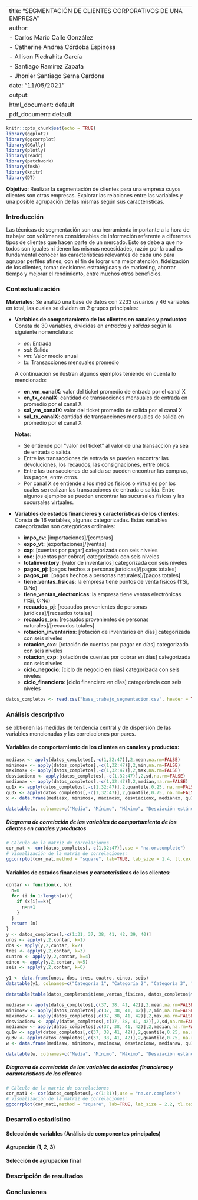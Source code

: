 <div class=text-justify>
---
title: "SEGMENTACIÓN DE CLIENTES CORPORATIVOS DE UNA EMPRESA"
author:
- Carlos Mario Calle González
- Catherine Andrea Córdoba Espinosa
- Allison Piedrahita García
- Santiago Ramírez Zapata
- Jhonier Santiago Serna Cardona
date: "11/05/2021"
output:
  html_document: default
  pdf_document: default
---

```r
knitr::opts_chunk$set(echo = TRUE)
library(ggplot2)
library(ggcorrplot)
library(GGally)
library(plotly)
library(readr)
library(patchwork)
library(fmsb)
library(knitr)
library(DT)
```


**Objetivo**: Realizar la segmentación de clientes para una empresa cuyos clientes son otras empresas. Explorar las relaciones entre las variables y una posible agrupación de las mismas según sus características.

### Introducción
Las técnicas de segmentación son una herramienta importante a la hora de trabajar con volúmenes considerables de información referente a diferentes tipos de clientes que hacen parte de un mercado. Esto se debe a que no todos son iguales ni tienen las mismas necesidades, razón por la cual es fundamental conocer las características relevantes de cada uno para agrupar perfiles afines, con el fin de lograr una mejor atención, fidelización de los clientes, tomar decisiones estratégicas y de marketing, ahorrar tiempo y mejorar el rendimiento, entre muchos otros beneficios.

### Contextualización

**Materiales**: Se analizó una base de datos con $2233$ usuarios y $46$ variables en total, las cuales se dividen en 2 grupos principales:

* **Variables de comportamiento de los clientes en canales y productos**: Consta de $30$ variables, divididas en *entradas* y *salidas* según la siguiente nomenclatura:
  * $en$: Entrada
  * $sal$: Salida
  * $vm$: Valor medio anual 
  * $tx$: Transacciones mensuales promedio

  A continuación se ilustran algunos ejemplos teniendo en cuenta lo mencionado:
  
  * **en_vm_canalX**: valor del ticket promedio de entrada por el canal X
  * **en_tx_canalX**: cantidad de transacciones mensuales de entrada en promedio por el canal X
  * **sal_vm_canalX**: valor del ticket promedio de salida por el canal X
  * **sal_tx_canalX**: cantidad de transacciones mensuales de salida en promedio por el canal X


  **Notas**: 
    - Se entiende por "valor del ticket" al valor de una transacción ya sea de entrada o salida.
    - Entre las transacciones de entrada se pueden encontrar las devoluciones, los recaudos, las consignaciones, entre otros.
    - Entre las transacciones de salida se pueden encontrar las compras, los pagos, entre otros.
    - Por canal X se entiende a los medios físicos o virtuales por los cuales se realizan las transacciones de entrada o salida. Entre algunos ejemplos se pueden encontrar las sucursales físicas y las sucursales virtuales.


* **Variables de estados financieros y características de los clientes**: Consta de $16$ variables, algunas categorizadas. Estas variables categorizadas son categóricas ordinales:

  * **impo_cv**: [importaciones]/[compras] 
  * **expo_vt**: [exportaciones]/[ventas]
  * **cxp**: [cuentas por pagar] categorizada con seis niveles
  * **cxc**: [cuentas por cobrar] categorizada con seis niveles
  * **totalinventory**: [valor de inventarios] categorizada con seis niveles
  * **pagos_pj**: [pagos hechos a personas jurídicas]/[pagos totales]
  * **pagos_pn**: [pagos hechos a personas naturales]/[pagos totales]
  * **tiene_ventas_fisicas**: la empresa tiene puntos de venta físicos (1:Si, 0:No)
  * **tiene_ventas_electronicas**: la empresa tiene ventas electrónicas (1:Si, 0:No)
  * **recaudos_pj**: [recaudos provenientes de personas jurídicas]/[recaudos totales]
  * **recaudos_pn**: [recaudos provenientes de personas naturales]/[recaudos totales]
  * **rotacion_inventarios**: [rotación de inventarios en días] categorizada con seis niveles
  * **rotacion_cxc**: [rotación de cuentas por pagar en días] categorizada con seis niveles
  * **rotacion_cxp**: [rotación de cuentas por cobrar en días] categorizada con seis niveles
  * **ciclo_negocio**: [ciclo de negocio en días] categorizada con seis niveles
  * **ciclo_financiero**: [ciclo financiero en días] categorizada con seis niveles

```r
datos_completos <- read.csv("base_trabajo_segmentacion.csv", header = TRUE, sep = ";")
```

### Análisis descriptivo
se obtienen las medidas de tendencia central y de dispersión de las variables mencionadas y las correlaciones por pares.

#### **Variables de comportamiento de los clientes en canales y productos:**
```r
mediasx <- apply(datos_completos[,-c(1,32:47)],2,mean,na.rm=FALSE)
minimosx <- apply(datos_completos[,-c(1,32:47)],2,min,na.rm=FALSE)
maximosx <- apply(datos_completos[,-c(1,32:47)],2,max,na.rm=FALSE)
desviacionx <- apply(datos_completos[,-c(1,32:47)],2,sd,na.rm=FALSE)
medianax <- apply(datos_completos[,-c(1,32:47)],2,median,na.rm=FALSE)
qu1x <- apply(datos_completos[,-c(1,32:47)],2,quantile,0.25, na.rm=FALSE)
qu3x <- apply(datos_completos[,-c(1,32:47)],2,quantile,0.75, na.rm=FALSE)
x <- data.frame(mediasx, minimosx, maximosx, desviacionx, medianax, qu1x, qu3x)

datatable(x, colnames=c("Media", "Mínimo", "Máximo", "Desviación estándar", "Mediana", "Cuartil 1", "Cuartil 3"),caption = "MEDIDAS DE TENDENCIA CENTRAL PARA VARIABLES DE COMPORTAMIENTO DE LOS CLIENTES EN CANALES Y PRODUCTOS", class = "cell-border" )
```

##### **Diagrama de correlación de las variables de comportamiento de los clientes en canales y productos**
```r
# Cálculo de la matriz de correlaciones
cor_mat <- cor(datos_completos[,-c(1,32:47)],use = "na.or.complete")
# Visualización de la matriz de correlaciones:
ggcorrplot(cor_mat,method = "square", lab=TRUE, lab_size = 1.4, tl.cex = 8, colors = c("#6D9EC1", "white", "#E46726"))
```

#### **Variables de estados financieros y características de los clientes:**
```r
contar <- function(x, k){
  n=0
  for (i in 1:length(x)){
    if (x[i]==k){
      n=n+1
    }
  }
  return (n)
}
y <- datos_completos[,-c(1:31, 37, 38, 41, 42, 39, 40)]
unos <- apply(y,2,contar, k=1)
dos <- apply(y,2,contar, k=2)
tres <- apply(y,2,contar, k=3)
cuatro <- apply(y,2,contar, k=4)
cinco <- apply(y,2,contar, k=5)
seis <- apply(y,2,contar, k=6)

y1 <- data.frame(unos, dos, tres, cuatro, cinco, seis)
datatable(y1, colnames=c("Categoría 1", "Categoría 2", "Categoría 3", "Categoria 4", "Categoria 5", "Categoria 6"),caption = "FRECUENCIAS DE LAS VARIABLES DE ESTADOS FINANCIEROS Y CARACTERÍSTICAS DE LOS CLIENTES, CATEGORIZADAS", class = "cell-border")

datatable(table(datos_completos$tiene_ventas_fisicas, datos_completos$tiene_ventas_electronicas), rownames= FALSE, colnames = c("Tiendas físicas", "Tiendas electrónicas", "Frecuencias"), class="cell-border", caption = "¿EL CLIENTE CUENTA CON TIENDA FÍSICA Y/O ELECTRÓNICA [1: Sí, 0: No]?")

mediasw <- apply(datos_completos[,c(37, 38, 41, 42)],2,mean,na.rm=FALSE)
minimosw <- apply(datos_completos[,c(37, 38, 41, 42)],2,min,na.rm=FALSE)
maximosw <- apply(datos_completos[,c(37, 38, 41, 42)],2,max,na.rm=FALSE)
desviacionw <- apply(datos_completos[,c(37, 38, 41, 42)],2,sd,na.rm=FALSE)
medianaw <- apply(datos_completos[,c(37, 38, 41, 42)],2,median,na.rm=FALSE)
qu1w <- apply(datos_completos[,c(37, 38, 41, 42)],2,quantile,0.25, na.rm=FALSE)
qu3w <- apply(datos_completos[,c(37, 38, 41, 42)],2,quantile,0.75, na.rm=FALSE)
w <- data.frame(mediasw, minimosw, maximosw, desviacionw, medianaw, qu1w, qu3w)

datatable(w, colnames=c("Media", "Mínimo", "Máximo", "Desviación estándar", "Mediana", "Cuartil 1", "Cuartil 3"),caption = "MEDIDAS DE TENDENCIA CENTRAL PARA LOS PAGOS Y RECAUDOS PROVENIENTES DE PERSONAS JURÍDICAS O NATURALES", class = "cell-border")
```

##### **Diagrama de correlación de las variables de estados financieros y características de los clientes**
```r
# Cálculo de la matriz de correlaciones
cor_mat1 <- cor(datos_completos[,-c(1:31)],use = "na.or.complete")
# Visualización de la matriz de correlaciones:
ggcorrplot(cor_mat1,method = "square", lab=TRUE, lab_size = 2.2, tl.cex = 8, colors = c("#6D9EC1", "white", "#E46726"))
```


### Desarrollo estadístico

#### Selección de variables (Análisis de componentes principales)
#### Agrupación (1, 2, 3)
#### Selección de agrupación final

### Descripción de resultados

### Conclusiones

</div>